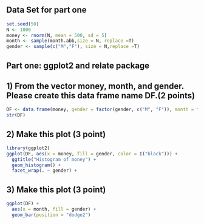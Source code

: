 ## Data Set for part one

```r
set.seed(50)
N <- 1000
money <- rnorm(N, mean = 500, sd = 5)
month <- sample(month.abb,size = N, replace =T)
gender <- sample(c("M","F"), size = N,replace =T)
```

## Part one: ggplot2 and relate package
## 1) From the vector money, month, and gender. Please create this data frame name DF.(2 points)

```r
DF <- data.frame(money, gender = factor(gender, c("M", "F")), month = factor(month, levels = month.abb))
str(DF)
```

## 2) Make this plot (3 point)

```r
library(ggplot2)
ggplot(DF, aes(x = money, fill = gender, color = I("black"))) +
  ggtitle("Histogram of money") +
  geom_histogram() +
  facet_wrap(. ~ gender) + 
``` 

## 3) Make this plot (3 point)
```r
ggplot(DF) +
  aes(x = month, fill = gender) +
  geom_bar(position = "dodge2")
```
